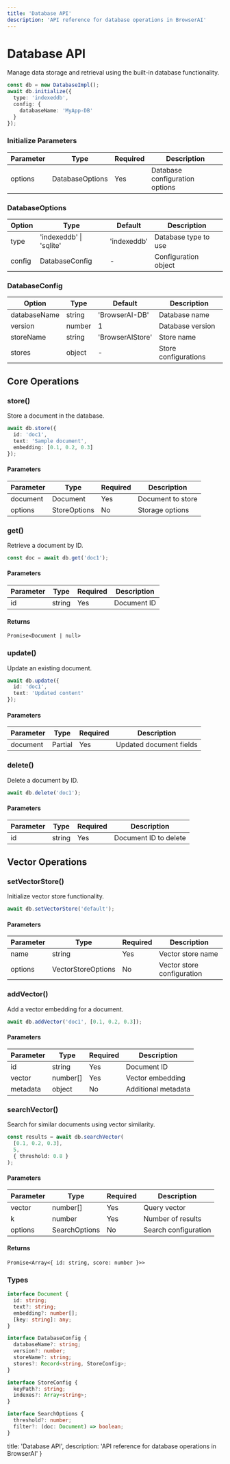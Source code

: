 ```yaml
---
title: 'Database API'
description: 'API reference for database operations in BrowserAI'
---
```


# Database API

Manage data storage and retrieval using the built-in database functionality.

```typescript copy
const db = new DatabaseImpl();
await db.initialize({
  type: 'indexeddb',
  config: {
    databaseName: 'MyApp-DB'
  }
});
```

### Initialize Parameters

| Parameter | Type | Required | Description |
|-----------|------|----------|-------------|
| options | DatabaseOptions | Yes | Database configuration options |

### DatabaseOptions

| Option | Type | Default | Description |
|--------|------|---------|-------------|
| type | 'indexeddb' \| 'sqlite' | 'indexeddb' | Database type to use |
| config | DatabaseConfig | - | Configuration object |

### DatabaseConfig

| Option | Type | Default | Description |
|--------|------|---------|-------------|
| databaseName | string | 'BrowserAI-DB' | Database name |
| version | number | 1 | Database version |
| storeName | string | 'BrowserAIStore' | Store name |
| stores | object | - | Store configurations |

## Core Operations

### store()

Store a document in the database.

```typescript copy
await db.store({
  id: 'doc1',
  text: 'Sample document',
  embedding: [0.1, 0.2, 0.3]
});
```

#### Parameters

| Parameter | Type | Required | Description |
|-----------|------|----------|-------------|
| document | Document | Yes | Document to store |
| options | StoreOptions | No | Storage options |

### get()

Retrieve a document by ID.

```typescript copy
const doc = await db.get('doc1');
```

#### Parameters

| Parameter | Type | Required | Description |
|-----------|------|----------|-------------|
| id | string | Yes | Document ID |

#### Returns
`Promise<Document | null>`

### update()

Update an existing document.

```typescript copy
await db.update({
  id: 'doc1',
  text: 'Updated content'
});
```

#### Parameters

| Parameter | Type | Required | Description |
|-----------|------|----------|-------------|
| document | Partial<Document> | Yes | Updated document fields |

### delete()

Delete a document by ID.

```typescript copy
await db.delete('doc1');
```

#### Parameters

| Parameter | Type | Required | Description |
|-----------|------|----------|-------------|
| id | string | Yes | Document ID to delete |

## Vector Operations

### setVectorStore()

Initialize vector store functionality.

```typescript copy
await db.setVectorStore('default');
```

#### Parameters

| Parameter | Type | Required | Description |
|-----------|------|----------|-------------|
| name | string | Yes | Vector store name |
| options | VectorStoreOptions | No | Vector store configuration |

### addVector()

Add a vector embedding for a document.

```typescript copy
await db.addVector('doc1', [0.1, 0.2, 0.3]);
```

#### Parameters

| Parameter | Type | Required | Description |
|-----------|------|----------|-------------|
| id | string | Yes | Document ID |
| vector | number[] | Yes | Vector embedding |
| metadata | object | No | Additional metadata |

### searchVector()

Search for similar documents using vector similarity.

```typescript copy
const results = await db.searchVector(
  [0.1, 0.2, 0.3], 
  5, 
  { threshold: 0.8 }
);
```

#### Parameters

| Parameter | Type | Required | Description |
|-----------|------|----------|-------------|
| vector | number[] | Yes | Query vector |
| k | number | Yes | Number of results |
| options | SearchOptions | No | Search configuration |

#### Returns
`Promise<Array<{ id: string, score: number }>>`

### Types

```typescript
interface Document {
  id: string;
  text?: string;
  embedding?: number[];
  [key: string]: any;
}

interface DatabaseConfig {
  databaseName?: string;
  version?: number;
  storeName?: string;
  stores?: Record<string, StoreConfig>;
}

interface StoreConfig {
  keyPath?: string;
  indexes?: Array<string>;
}

interface SearchOptions {
  threshold?: number;
  filter?: (doc: Document) => boolean;
}
```

  title: 'Database API',
  description: 'API reference for database operations in BrowserAI'
} 